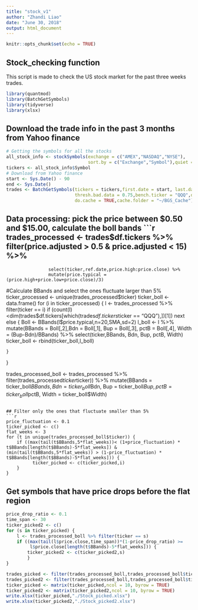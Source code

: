```yaml
---
title: "stock_v1"
author: "Zhandi Liao"
date: "June 30, 2018"
output: html_document
---
```


```r
knitr::opts_chunk$set(echo = TRUE)
```

## Stock_checking function

This script is made to check the US stock market for the past three weeks trades. 

```r
library(quantmod)
library(BatchGetSymbols)
library(tidyverse)
library(xlsx)
```

## Download the trade info in the past 3 months from Yahoo finance

```r
# Getting the symbols for all the stocks
all_stock_info <- stockSymbols(exchange = c("AMEX","NASDAQ","NYSE"),
                               sort.by = c("Exchange","Symbol"),quiet = FALSE)
tickers <- all_stock_info$Symbol
# Download from Yahoo finance
start <- Sys.Date() - 90
end <- Sys.Date()
trades <- BatchGetSymbols(tickers = tickers,first.date = start, last.date = end, 
                          thresh.bad.data = 0.75,bench.ticker = "QQQ",do.complete.data = TRUE,
                          do.cache = TRUE,cache.folder = "~/BGS_Cache")
```

## Data processing: pick the price between $0.50 and $15.00, calculate the boll bands 
```r
trades_processed <- trades$df.tickers %>% filter(price.adjusted > 0.5 & price.adjusted < 15) %>%
                    select(ticker,ref.date,price.high:price.close) %>%
                    mutate(price.typical = (price.high+price.low+price.close)/3)
#Calculate BBands and select the ones fluctuate larger than 5%
ticker_processed <- unique(trades_processed$ticker)
ticker_boll <- data.frame()
for (i in ticker_processed) {
    l <- trades_processed %>% filter(ticker == i)
    if (count(l)<dim(trades$df.tickers[which(trades$df.tickers$ticker == "QQQ"),])[1]) next
    else {
      Boll <- BBands(l$price.typical,n=20,SMA,sd=2)
      l_boll <- l %>% mutate(BBands = Boll[,2],Bdn = Boll[,1], 
                             Bup = Boll[,3], pctB = Boll[,4],
                             Width = (Bup-Bdn)/BBands) %>%
                      select(ticker,BBands, Bdn, Bup, pctB, Width)
      ticker_boll <- rbind(ticker_boll,l_boll)
      
    }
}

trades_processed_boll <- trades_processed %>% 
                         filter(trades_processed$ticker %in% unique(ticker_boll$ticker)) %>%
                         mutate(BBands = ticker_boll$BBands, 
                                Bdn = ticker_boll$Bdn, 
                                Bup = ticker_boll$Bup,
                                pctB = ticker_boll$pctB,
                                Width = ticker_boll$Width)
```

## Filter only the ones that fluctuate smaller than 5%
```r
price_fluctuation <- 0.1
ticker_picked <- c()
flat_weeks <- 3
for (t in unique(trades_processed_boll$ticker)) {
    if ((max(tail(t$BBands,5*flat_weeks))< (1+price_fluctuation) * t$BBands[length(t$BBands)-5*flat_weeks]) & (min(tail(t$BBands,5*flat_weeks)) > (1-price_fluctuation) * t$BBands[length(t$BBands)-5*flat_weeks])) {
          ticker_picked <- c(ticker_picked,i)
    }
}
```

## Get symbols that have price drops before the flat region
```r
price_drop_ratio <- 0.1
time_span <- 30
ticker_picked2 <- c()
for (s in ticker_picked) {
    l <- trades_processed_boll %>% filter(ticker == s)
    if ((max(tail(l$price.close,time_span))*(1-price_drop_ratio) >= 
         l$price.close[length(t$BBands)-5*flat_weeks])) {
        ticker_picked2 <- c(ticker_picked2,s)
        }
}

trades_picked <- filter(trades_processed_boll,trades_processed_boll$ticker %in% ticker_picked)
trades_picked2 <- filter(trades_processed_boll,trades_processed_boll$ticker %in% ticker_picked2)
ticker_picked <- matrix(ticker_picked,ncol = 10, byrow = TRUE)
ticker_picked2 <- matrix(ticker_picked2,ncol = 10, byrow = TRUE)
write.xlsx(ticker_picked,"./Stock_picked.xlsx")
write.xlsx(ticker_picked2,"./Stock_picked2.xlsx")
```


